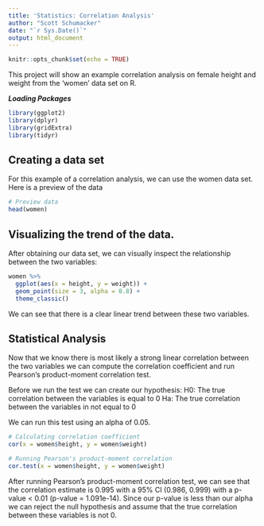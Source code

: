 ```yaml
---
title: 'Statistics: Correlation Analysis'
author: "Scott Schumacker"
date: "`r Sys.Date()`"
output: html_document
---
```


```r
knitr::opts_chunk$set(echo = TRUE)
```

This project will show an example correlation analysis on female height and weight from the 'women' data set on R.

***Loading Packages***
```r
library(ggplot2)
library(dplyr)
library(gridExtra)
library(tidyr)
```

## Creating a data set
For this example of a correlation analysis, we can use the women data set. Here is a preview of the data
```r
# Preview data
head(women)
```

## Visualizing the trend of the data.
After obtaining our data set, we can visually inspect the relationship between the two variables:
```r
women %>% 
  ggplot(aes(x = height, y = weight)) +
  geom_point(size = 3, alpha = 0.8) +
  theme_classic()
```

We can see that there is a clear linear trend between these two variables.

## Statistical Analysis
Now that we know there is most likely a strong linear correlation between the two variables we can compute the correlation coefficient and run Pearson's product-moment correlation test.

Before we run the test we can create our hypothesis:
H0: The true correlation between the variables is equal to 0
Ha: The true correlation between the variables in not equal to 0

We can run this test using an alpha of 0.05.
```r
# Calculating correlation coefficient
cor(x = women$height, y = women$weight)
```

```r
# Running Pearson's product-moment correlation
cor.test(x = women$height, y = women$weight)
```

After running Pearson's product-moment correlation test, we can see that the correlation estimate is 0.995 with a 95% CI (0.986, 0.999) with a p-value < 0.01 (p-value = 1.091e-14). Since our p-value is less than our alpha we can reject the null hypothesis and assume that the true correlation between these variables is not 0.